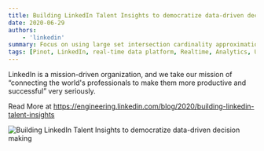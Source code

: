 ```yaml
---
title: Building LinkedIn Talent Insights to democratize data-driven decision making
date: 2020-06-29
authors:
    - 'linkedin'
summary: Focus on using large set intersection cardinality approximations with Apache Pinot and Theta Sketches, which allow us to efficiently figure out the unique size of a targeted audience when factoring in multiple criteria of an advertising campaign.
tags: [Pinot, LinkedIn, real-time data platform, Realtime, Analytics, User-Facing Analytics]
---
```


LinkedIn is a mission-driven organization, and we take our mission of “connecting the world's professionals to make them more productive and successful” very seriously.

Read More at https://engineering.linkedin.com/blog/2020/building-linkedin-talent-insights

![Building LinkedIn Talent Insights to democratize data-driven decision making](https://content.linkedin.com/content/dam/engineering/site-assets/images/blog/posts/2020/06/lti-1.png)
